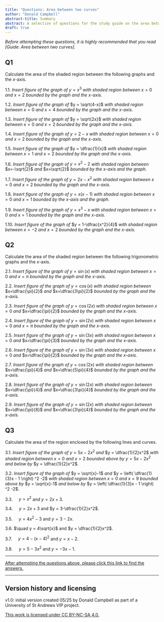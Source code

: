 ```yaml
---
title: "Questions: Area between two curves"
author: "Donald Campbell"
abstract-title: Summary
abstract: A selection of questions for the study guide on the area between two curves.
draft: true
---
```


*Before attempting these questions, it is highly recommended that you read \[Guide: Area between two curves\].*

## Q1 {.unnumbered}

Calculate the area of the shaded region between the following graphs and the $x$-axis.

1.1. *Insert figure of the graph of* $y = x^3$ *with shaded region between* $x=0$ *and* $x=2$ *bounded by the graph and the* $x$-*axis.*

1.2. *Insert figure of the graph of* $y = \sqrt{4-x}$ *with shaded region between* $x=0$ *and* $x=4$ *bounded by the graph and the* $x$-*axis.*

1.3. *Insert figure of the graph of* $y = \sqrt{2x}$ *with shaded region between* $x=0$ *and* $x=2$ *bounded by the graph and the* $x$-*axis.*

1.4. *Insert figure of the graph of* $y = 2-x$ *with shaded region between* $x=0$ *and* $x=2$ *bounded by the graph and the* $x$-*axis.*

1.5. *Insert figure of the graph of* $y = \dfrac{1}{x}$ *with shaded region between* $x=1$ *and* $x=2$ *bounded by the graph and the* $x$-*axis.*

1.6. *Insert figure of the graph of* $y = x^2-2$ *with shaded region between* $x=-\sqrt{2}$ *and* $x=\sqrt{2}$ *bounded by the* $x$-*axis and the graph.*

1.7. *Insert figure of the graph of* $y = 2x-x^2$ *with shaded region between* $x=0$ *and* $x=2$ *bounded by the graph and the* $x$-*axis.*

1.8. *Insert figure of the graph of* $y = x(x-1)$ *with shaded region between* $x=0$ *and* $x=1$ *bounded by the* $x$-*axis and the graph.*

1.9. *Insert figure of the graph of* $y = x^3-x$ *with shaded region between* $x=0$ *and* $x=1$ *bounded by the graph and the* $x$-*axis.*

1.10. *Insert figure of the graph of* $y = 1-\dfrac{x^2}{4}$ *with shaded region between* $x=-2$ *and* $x=2$ *bounded by the graph and the* $x$-*axis.*

## Q2 {.unnumbered}

Calculate the area of the shaded region between the following trigonometric graphs and the $x$-axis.

2.1. *Insert figure of the graph of* $y = \sin ( x )$ *with shaded region between* $x=0$ *and* $x=\pi$ *bounded by the graph and the* $x$*-axis.*

2.2. *Insert figure of the graph of* $y = \cos ( x )$ *with shaded region between* $x=\dfrac{\pi}{2}$ *and* $x=\dfrac{3\pi}{2}$ *bounded by the graph and the* $x$*-axis.*

2.3. *Insert figure of the graph of* $y = \cos ( 2x )$ *with shaded region between* $x=0$ *and* $x=\dfrac{\pi}{2}$ *bounded by the graph and the* $x$*-axis.*

2.4. *Insert figure of the graph of* $y = \sin ( 2x )$ *with shaded region between* $x=0$ *and* $x=\pi$ *bounded by the graph and the* $x$*-axis.*

2.5. *Insert figure of the graph of* $y = \sin ( 3x )$ *with shaded region between* $x=0$ *and* $x=\dfrac{\pi}{3}$ *bounded by the graph and the* $x$*-axis.*

2.6. *Insert figure of the graph of* $y = \sin ( 3x )$ *with shaded region between* $x=0$ *and* $x=\dfrac{\pi}{2}$ *bounded by the graph and the* $x$*-axis.*

2.7. *Insert figure of the graph of* $y = \cos ( 2x )$ *with shaded region between* $x=\dfrac{\pi}{4}$ *and* $x=\dfrac{5\pi}{4}$ *bounded by the graph and the* $x$*-axis.*

2.8. *Insert figure of the graph of* $y = \sin ( 2x )$ *with shaded region between* $x=\dfrac{\pi}{4}$ *and* $x=\dfrac{3\pi}{4}$ *bounded by the graph and the* $x$*-axis.*

2.9. *Insert figure of the graph of* $y = \sin ( 2x )$ *with shaded region between* $x=\dfrac{\pi}{8}$ *and* $x=\dfrac{3\pi}{4}$ *bounded by the graph and the* $x$*-axis.*

## Q3 {.unnumbered}

Calculate the area of the region enclosed by the following lines and curves.

3.1. *Insert figure of the graph of* $y = 5x-2x^2$ *and* $y = \dfrac{1}{2}x^2$ *with shaded region between* $x=0$ *and* $x=2$ *bounded above by* $y = 5x-2x^2$ *and below by* $y = \dfrac{1}{2}x^2$*.*

3.2. *Insert figure of the graph of* $y = \sqrt{x}-1$ *and* $y = \left( \dfrac{1}{3}x - 1 \right) ^2 -2$ *with shaded region between* $x=0$ *and* $x=9$ *bounded above by* $y = \sqrt{x}-1$ *and below by* $y = \left( \dfrac{1}{3}x - 1 \right) ^2 -2$*.*

3.3. $\quad y = x^2$ and $y = 2x+3$.

3.4. $\quad y = 2x+3$ and $y = 3-\dfrac{1}{2}x^2$.

3.5. $\quad y = 4x^2-3$ and $y = 3-2x$.

3.6. $\quad y = 4\sqrt{x}$ and $y = \dfrac{1}{2}x^2$.

3.7. $\quad y = 4- ( x-4 ) ^2$ and $y = x-2$.

3.8. $\quad y = 5-3x^2$ and $y = -3x-1$.

------------------------------------------------------------------------

[After attempting the questions above, please click this link to find the answers.](../answers/as-areabetweencurves.qmd)

------------------------------------------------------------------------

## Version history and licensing {.unnumbered}

v1.0: initial version created 05/25 by Donald Campbell as part of a University of St Andrews VIP project.

[This work is licensed under CC BY-NC-SA 4.0.](https://creativecommons.org/licenses/by-nc-sa/4.0/?ref=chooser-v1)
